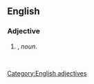 ==English==

===Adjective===
{{head|en}}

# {{attributive of|whooping crane|lang=en|nodot=1}}, ''noun''.
#: ''&nbsp;''

[[Category:English adjectives]]